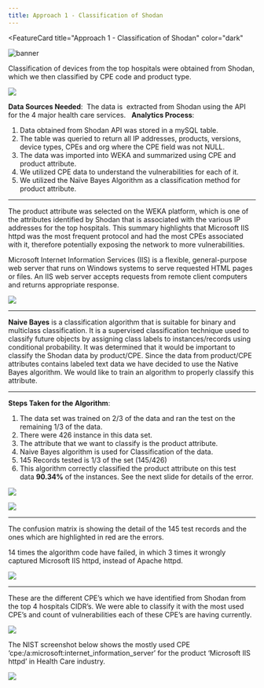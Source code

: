 ```yaml
---
title: Approach 1 - Classification of Shodan
---
```



<FeatureCard
  title="Approach 1 - Classification of Shodan"
  color="dark"
  >

![banner](images/analytical-banner.png)

</FeatureCard>


Classification of devices from the top hospitals were obtained from Shodan, which we then classified by CPE code and product type.

![](images/Shodan1.png)

**Data Sources Needed**:  The data is  extracted from Shodan using the API for the 4 major health care services.
 
**Analytics Process**:
1. Data obtained from Shodan API was stored in a mySQL table.
2. The table was queried to return all IP addresses, products, versions, device types, CPEs and org where the CPE field was not NULL.
3. The data was imported into WEKA and summarized using CPE and product attribute.
4. We utilized CPE data to understand the vulnerabilities for each of it.
5. We utilized the Naïve Bayes Algorithm as a classification method for product attribute.

***

The product attribute was selected on the WEKA platform, which is one of the attributes identified by Shodan that is associated with the various IP addresses for the top hospitals. This summary highlights that Microsoft IIS httpd was the most frequent protocol and had the most CPEs associated with it, therefore potentially exposing the network to more vulnerabilities.

Microsoft Internet Information Services (IIS) is a flexible, general-purpose web server that runs on Windows systems to serve requested HTML pages or files. An IIS web server accepts requests from remote client computers and returns appropriate response.

![](images/Shodan2.png)

***

**Naive Bayes** is a classification algorithm that is suitable for binary and multiclass classification. It is a supervised classification technique used to classify future objects by assigning class labels to instances/records using conditional probability. It was determined that it would be important to classify the Shodan data by product/CPE. Since the data from product/CPE attributes contains labeled text data we have decided to use the Native Bayes algorithm. We would like to train an algorithm to properly classify this attribute.

***

**Steps Taken for the Algorithm**:
1. The data set was trained on 2/3 of the data and ran the test on the remaining 1/3 of the data. 
2. There were 426 instance in this data set.
3. The attribute that we want to classify is the product attribute.
4. Naive Bayes algorithm is used for Classification of the data.
5. 145 Records tested is 1/3 of the set (145/426)
6. This algorithm correctly classified the product attribute on this test data **90.34%** of the instances. See the next slide for details of the error.

![](images/Shodan3.png)

![](images/Shodan4.png)

***

The confusion matrix is showing the detail of the 145 test records and the ones which are highlighted in red are the errors.

14 times the algorithm code have failed, in which 3 times it wrongly captured Microsoft IIS httpd, instead of Apache httpd.

![](images/Shodan5.png)

***

These are the different CPE’s which we have identified from Shodan from the top 4 hospitals CIDR’s. We were able to classify it with the most used CPE’s and count of vulnerabilities each of these CPE’s are having currently.

![](images/Shodan7.png)

The NIST screenshot below shows the mostly used CPE  ‘cpe:/a:microsoft:internet_information_server’ for the product ‘Microsoft IIS httpd’ in Health Care industry.

![](images/Shodan6.png)
